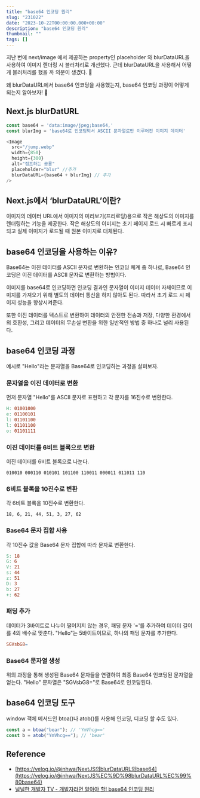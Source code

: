 ```yaml
---
title: "base64 인코딩 원리"
slug: "231022"
date: "2023-10-22T00:00:00.000+00:00"
description: "base64 인코딩 원리"
thumbnail: ""
tags: []
---
```


지난 번에 next/image 에서 제공하는 property인 placeholder 와 blurDataURL을 사용하여 이미지 렌더링 시 블러처리로 개선했다. 근데 blurDataURL을 사용해서 어떻게 블러처리를 했을 까 의문이 생겼다. 🤔

왜 blurDataURL에서 base64 인코딩을 사용했는지, base64 인코딩 과정이 어떻게 되는지 알아보자! 🚀

## Next.js blurDatURL

```javascript
const base64 = 'data:image/jpeg;base64,'
const blurImg = 'base64로 인코딩되서 ASCII 문자열로만 이루어진 이미지 데이터'

<Image
  src="/jump.webp"
  width={850}
  height={300}
  alt="점프하는 공룡"
  placeholder="blur" //추가
  blurDataURL={base64 + blurImg} // 추가
/>
```

## Next.js에서 ‘blurDataURL’이란?

이미지의 데이터 URL에서 이미지의 미리보기(프리로딩)용으로 작은 해상도의 이미지를 렌더링하는 기능을 제공한다. 작은 해상도의 이미지는 초기 페이지 로드 시 빠르게 표시되고 실제 이미지가 로드될 때 원본 이미지로 대체된다.

## base64 인코딩을 사용하는 이유?

Base64는 이진 데이터를 ASCII 문자로 변환하는 인코딩 체계 중 하나로, Base64 인코딩은 이진 데이터를 ASCII 문자로 변환하는 방법이다.

이미지를 base64로 인코딩하면 인코딩 결과인 문자열이 이미지 데이터 자체이므로 이미지를 가져오기 위해 별도의 데이터 통신을 하지 않아도 된다. 따라서 초기 로드 시 페이지 성능을 향상시켜준다.

또한 이진 데이터를 텍스트로 변환하여 데이터의 안전한 전송과 저장, 다양한 환경에서의 호환성, 그리고 데이터의 무손실 변환을 위한 일반적인 방법 중 하나로 널리 사용된다.

## base64 인코딩 과정

예시로 "Hello"라는 문자열을 Base64로 인코딩하는 과정을 살펴보자.

### 문자열을 이진 데이터로 변환

먼저 문자열 "Hello"를 ASCII 문자로 표현하고 각 문자를 16진수로 변환한다.

```makefile
H: 01001000
e: 01100101
l: 01101100
l: 01101100
o: 01101111
```

### 이진 데이터를 6비트 블록으로 변환

이진 데이터를 6비트 블록으로 나눈다.

```plain text
010010 000110 010101 101100 110011 000011 011011 110
```

### 6비트 블록을 10진수로 변환

각 6비트 블록을 10진수로 변환한다.

```plain text
18, 6, 21, 44, 51, 3, 27, 62
```

### Base64 문자 집합 사용

각 10진수 값을 Base64 문자 집합에 따라 문자로 변환한다.

```makefile
S: 18
G: 6
V: 21
s: 44
z: 51
D: 3
b: 27
+: 62
```

### 패딩 추가

데이터가 3바이트로 나누어 떨어지지 않는 경우, 패딩 문자 '='를 추가하여 데이터 길이를 4의 배수로 맞춘다. "Hello"는 5바이트이므로, 하나의 패딩 문자를 추가한다.

```makefile
SGVsbG8=
```

### Base64 문자열 생성

위의 과정을 통해 생성된 Base64 문자들을 연결하여 최종 Base64 인코딩된 문자열을 얻는다. "Hello" 문자열은 "SGVsbG8="로 Base64로 인코딩된다.

## base64 인코딩 도구

window 객체 메서드인 btoa()나 atob()를 사용해 인코딩, 디코딩 할 수도 있다.

```javascript
const a = btoa("bear"); // 'YmVhcg=='
const b = atob("YmVhcg=="); // 'bear'
```

## Reference

- [https://velog.io/@inhwa/NextJS의blurDataURL와base64](https://velog.io/@inhwa/NextJS%EC%9D%98blurDataURL%EC%99%80base64)
- [널널한 개발자 TV - 개발자라면 알아야 할! base64 인코딩 원리](https://www.youtube.com/watch?v=A8tO4D1Gtc0&t=10s)